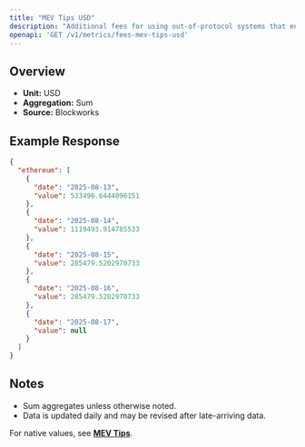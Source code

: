 ```yaml
---
title: "MEV Tips USD"
description: "Additional fees for using out-of-protocol systems that enables users to send transactions, or a bundle of transactions, to block builders for faster transaction execution, MEV capture, or MEV protection."
openapi: 'GET /v1/metrics/fees-mev-tips-usd'
---
```


## Overview

- **Unit:** USD
- **Aggregation:** Sum
- **Source:** Blockworks

## Example Response

```json
{
  "ethereum": [
    {
      "date": "2025-08-13",
      "value": 533496.6444096151
    },
    {
      "date": "2025-08-14",
      "value": 1119493.914785533
    },
    {
      "date": "2025-08-15",
      "value": 285479.5202970733
    },
    {
      "date": "2025-08-16",
      "value": 285479.5202970733
    },
    {
      "date": "2025-08-17",
      "value": null
    }
  ]
}
```

## Notes
- Sum aggregates unless otherwise noted.
- Data is updated daily and may be revised after late-arriving data.


<Note>For native values, see **[MEV Tips](./fees-mev-tips)**.</Note>